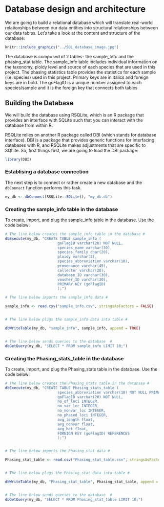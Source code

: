 # Database design and architecture

We are going to build a relational database which will translate real-world relationships between our data entities into structural relationships between our data tables. Let’s take a look at the content and structure of the database:

```r

knitr::include_graphics("../SQL_database_image.jpg")

```

The database is composed of 2 tables- the sample_Info and the phasing_stat table. The sample_info table includes individual information on the taxonomy, ploidy level and source of each species that are used in this project. The phasing statistics table provides the statistics for each sample (i.e. species) used in this project. Primary keys are in italics and foreign keys are in bold. The goFlagID is a unique number assigned to each species/sample and it is the foreign key that connects both tables

## Building the Database

We will build the database using RSQLite, which is an R package that provides an interface with SQLite such that you can interact with the database from within R.

RSQLite relies on another R package called DBI (which stands for database interface). DBI is a package that provides generic functions for interfacing databases with R, and RSQLite makes adjustments that are specific to SQLite. So, first things first, we are going to load the DBI package:

```r

library(DBI)
```


### Establising a database connection

The next step is to connect or rather create a new database and the `dbConnect` function performs this task. 

```r

my_db <- dbConnect(RSQLite::SQLite(), "my_db.db")

```

### Creating the sample_info table in the database 

To create, import, and plug the sample_info table in the database. Use the code below:

```r

# The line below creates the sample_info table in the database #
dbExecute(my_db, "CREATE TABLE sample_info (
                        goFlagID varchar(20) NOT NULL,
                        species_name varchar(30),
                        species_family char(20),
                        ploidy varchar(3),
                        species_abbreviation varchar(10),
                        provenance varchar(45),
                        collector varchar(20),
                        database_ID varchar(30),
                        voucher_ID varchar(30),
                        PRIMARY KEY (goFlagID)
                        );")

# The line below imports the sample_info data #

sample_info <- read.csv("sample_info.csv", stringsAsFactors = FALSE)


# The line below plugs the sample_info data into table #

dbWriteTable(my_db, "sample_info", sample_info, append = TRUE)


# The line below sends queries to the database  #
dbGetQuery(my_db, "SELECT * FROM sample_info LIMIT 10;")

```


### Creating the Phasing_stats_table in the database

To create, import, and plug the Phasing_stats table in the database. Use the code below:

```r

# The line below creates the Phasing_stats table in the database #
dbExecute(my_db, "CREATE TABLE Phasing_stats_table (
                        species_abbreviation varchar(10) NOT NULL PRIMARY                         KEY,
                        goFlagID varchar(20) NOT NULL,
                        no_of_loci INTEGER,
                        no_var_loc INTEGER,
                        no_nonvar_loc INTEGER,
                        no_phased_loci INTEGER,
                        avg_length float,
                        avg_nonvar float,
                        avg_het float,
                        FOREIGN KEY (goFlagID) REFERENCES                                        sample_info(goFlagID)
                        );")


# The line below imports the Phasing_stat data #

Phasing_stat_table <- read.csv("Phasing_stat_table.csv", stringsAsFactors = FALSE)


# The line below plugs the Phasing_stat data into table #

dbWriteTable(my_db, "Phasing_stat_table", Phasing_stat_table, append = TRUE)


# The line below sends queries to the database  #
dbGetQuery(my_db, "SELECT * FROM Phasing_stat_table LIMIT 10;")

```

